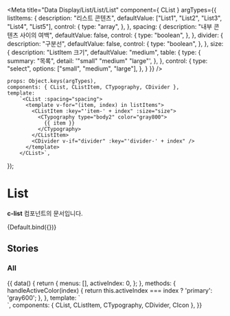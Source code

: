 
<Meta
    title="Data Display/List/List/List"
    component={ CList }
    argTypes={{
        listItems: {
            description: "리스트 콘텐츠",
            defaultValue: ["List1", "List2", "List3", "List4", "List5"],
            control: {
                type: "array",
            },
        },
        spacing: {
            description: "내부 콘텐츠 사이의 여백",
            defaultValue: false,
            control: {
                type: "boolean",
            },
        },
        divider: {
            description: "구분선",
            defaultValue: false,
            control: {
                type: "boolean",
            },
        },
        size: {
            description: "ListItem 크기",
            defaultValue: "medium",
            table: {
                type: {
                    summary: "목록",
                    detail: '"small" "medium" "large"',
                },
            },
            control: {
                type: "select",
                options: ["small", "medium", "large"],
            },
        }
    }}
/>

    props: Object.keys(argTypes),
    components: { CList, CListItem, CTypography, CDivider },
    template:
        `<CList :spacing="spacing">
          <template v-for="(item, index) in listItems">
            <CListItem :key="'item-' + index" :size="size">
              <CTypography type="body2" color="gray800">
                {{ item }}
              </CTypography>
            </CListItem>
            <CDivider v-if="divider" :key="'divider-' + index" />
          </template>
        </CList>`,
});

# List

**c-list** 컴포넌트의 문서입니다.

<Story name="Default" height="100px">
    {Default.bind({})}
</Story>

<ArgsTable story="Default" />

## Stories
### All
<Canvas>
    <Story name="All" height="100px">
        {{
            data() {
                return {
                    menus: [],
                    activeIndex: 0,
                };
            },
            methods: {
                handleActiveColor(index) {
                    return this.activeIndex === index ? 'primary': 'gray600';
                },
            },
            template: `
                <div>
                    <CList>
                        <template v-for="(item, index) in menus">
                            <CListItem :key="'item-'+index" @click="activeIndex = index">
                                <CIcon :name="item.icon" :color="handleActiveColor(index)" style="margin-right: 4px" />
                                <CTypography type="body2" :color="handleActiveColor(index)">
                                    {{ item.name }}
                                </CTypography>
                            </CListItem>
                            <CDivider :key="'divider-' + index" />
                        </template>
                    </CList>
                </div>
        `,
            components: { CList, CListItem, CTypography, CDivider, CIcon },
        }}
    </Story>
</Canvas>
